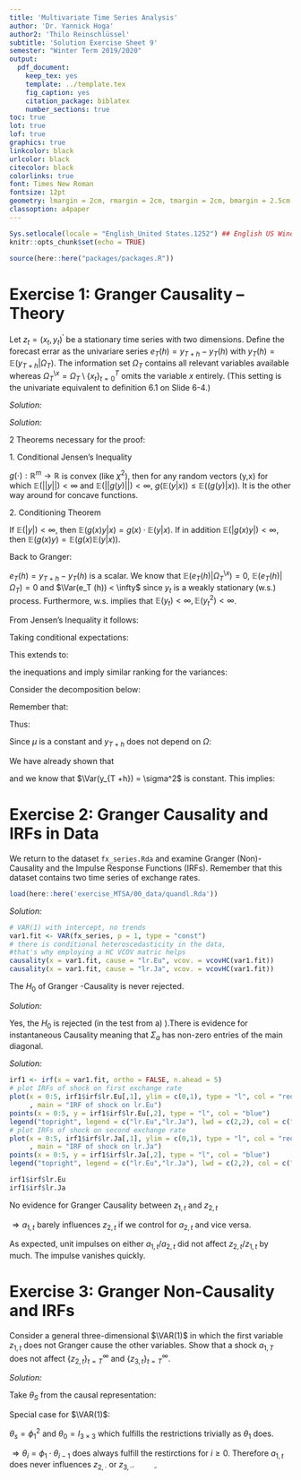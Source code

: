 ```yaml
---
title: 'Multivariate Time Series Analysis'
author: 'Dr. Yannick Hoga'
author2: 'Thilo Reinschlüssel'
subtitle: 'Solution Exercise Sheet 9'
semester: "Winter Term 2019/2020"
output:
  pdf_document:
    keep_tex: yes
    template: ../template.tex
    fig_caption: yes
    citation_package: biblatex
    number_sections: true
toc: true
lot: true
lof: true
graphics: true
linkcolor: black
urlcolor: black
citecolor: black
colorlinks: true
font: Times New Roman
fontsize: 12pt
geometry: lmargin = 2cm, rmargin = 2cm, tmargin = 2cm, bmargin = 2.5cm
classoption: a4paper
---
```


```r
Sys.setlocale(locale = "English_United States.1252") ## English US Windows
knitr::opts_chunk$set(echo = TRUE)

source(here::here("packages/packages.R"))
```

# Exercise 1: Granger Causality – Theory

Let $z_t = (x_t, y_t)^{'}$ be a stationary time series with two dimensions. Define the forecast errar as the univariare series $e_T (h) = y_{T +h} - y_T (h)$ with $y_T (h) = \mathbb{E} \left( y_{T + h} | \Omega_T \right)$. The information set $\Omega_T$ contains all relevant variables available whereas $\Omega^{\setminus x}_{T} = \Omega_T \setminus \left\{ x_t\right\}_{t = 0}^{T}$ omits the variable $x$ entirely. (This setting is the univariate equivalent to definition 6.1 on Slide 6-4.) 

\begin{itemize}
  \item[a)] Prove that $\mathbb{E} \left( e_T(h) | \Omega_{T}^{\setminus x} \right) = 0$.
\end{itemize}

_Solution:_

\begin{align*}
  z_t & = \begin{pmatrix} x_t \\ y_t \end{pmatrix}\\
  \\
  \mathbb{E} \left( e_T (h) | \Omega_{T}^{\setminus x} \right) & = \mathbb{E} \left( y_{T + h} - \mathbb{E} \left( y_{T +h} | \Omega_T \right) | \ \Omega_{T}^{\setminus x} \right)\\
  & \overset{\text{LIE}}{=} \mathbb{E} \left( \mathbb{E} \left( y_{T +h} - y_{T + h}| \Omega_T \right) | \Omega_{T}^{\setminus x} \right)\\
  & \text{since } \Omega_{T}^{\setminus x} \subseteq \Omega_{T}  \\
  & \text{LIE = Law of Iterated Expectations}\\
  & = 0\\
\end{align*}

\begin{itemize}
  \item[b)] Prove that $\Var \left(e_t (h)| \Omega_T \right) \leq \Var \left(e_t (h)| \Omega_T^{\setminus x} \right)$
\end{itemize}

_Solution:_

2 Theorems necessary for the proof: 

$1.$ Conditional Jensen's Inequality 

$g(\cdot ): \mathbb{R}^{m} \rightarrow \mathbb{R}$ is convex (like $\chi^2$), then for any random vectors (y,x) for which $\mathbb{E} (||y||) < \infty$ and $\mathbb{E} (|| g(y)||)< \infty$, $g \left( \mathbb{E} (y|x) \right) \leq \mathbb{E} \left( (g(y)|x) \right)$. It is the other way around for concave functions. 

$2.$ Conditioning Theorem 

If $\mathbb{E}(|y|) < \infty$, then $\mathbb{E}(g(x) y | x) = g(x) \cdot \mathbb{E}(y|x)$. If in addition $\mathbb{E} (|g(x) y|) < \infty$, then $\mathbb{E} (g(x) y) = \mathbb{E} (g(x) \mathbb{E} (y|x))$. 

Back to Granger: 

$e_T (h) = y_{T +h} - y_T (h)$ is a scalar. We know that $\mathbb{E} \left( e_T (h) | \Omega_T^{ \setminus x} \right) = 0$, $\mathbb{E} \left( e_T (h) | \Omega_T \right) = 0$ and $\Var(e_T (h)) < \infty$ since $y_t$ is a weakly stationary (w.s.) process. Furthermore, w.s. implies that $\mathbb{E} (y_t) < \infty, \mathbb{E} (y_t^2) < \infty$. 

From Jensen's Inequality it follows:

\begin{align*}
  \left[ \mathbb{E} \left( y_{T + h} | \Omega_{T}^{\setminus x } \right) \right]^2 & \overset{\text{LIE}}{=} \left[ \mathbb{E} \left[ \mathbb{E} \left( y_{T + h} | \Omega_{T} \right) | \Omega_T^{\setminus x} \right] \right]^2 \\
  & \leq \mathbb{E} \left[ \left[ \mathbb{E} (y_{t +h} | \Omega_T)\right]^2 | \Omega_{t}^{\setminus x} \right]
\end{align*}

Taking conditional expectations: 

\begin{align}
  \mathbb{E} \left[ \left( \mathbb{E}\left[ y_{T + h | \Omega_{T}^{\setminus x}} \right]  \right)^2 \right] \leq \mathbb{E} \left( \left[ \mathbb{E} \left( y_{T +h} | \Omega_T \right) \right]^2 \right) \label{eq:1}
\end{align}

This extends to: 

\begin{align}
  \left[ \mathbb{E} (y_{T + h}) \right]^2 & \leq \mathbb{E}  \left( \left[ \mathbb{E} \left( y_{T + h} | \Omega_T^{\setminus x} \right) \right]^2 \right) \label{eq:2}\\
  \text{Since} \; \; \mathbb{E} (y_{T + h}) & = \mathbb{E} \left[ \mathbb{E} \left( y_{T +h} | \Omega_{T}^{\setminus x}\right) \right] \nonumber \\
  & = \mathbb{E} \left[ \mathbb{E} \left( y_{T +h} | \Omega_{T}\right) \right] \nonumber
\end{align}

the inequations \eqref{eq:1} and \eqref{eq:2} imply similar ranking for the variances:  

\begin{align*}
0 & \leq \Var \left( \mathbb{E} \left[ y_{T + h} | \Omega_{T}^{\setminus x} \right] \right) \leq \Var \left( \mathbb{E} \left[ y_{T + h} | \Omega_{T} \right] \right) \\
  & \text{since} \Var(z) = \mathbb{E} (z^2) - \left[ \mathbb{E} (z) \right]^2
\end{align*}

Consider the decomposition below: 

\begin{align*}
  y_{T + h} - \mu & = \underbrace{ y_{T + h} - \mathbb{E} \left( y_{T + h} | \Omega \right)}_{e_T (h)| \Omega} + \underbrace{\mathbb{E} \left( y_{T + h} | \Omega \right) - \mu}_{u_T (h) | \Omega} 
\end{align*}

Remember that: 

\begin{align*}
  \mathbb{E} [e_T (h)| \Omega] & = 0 \quad \text{for} \quad \Omega = \left\{ \Omega_T, \Omega_T^{\setminus x} \right\} \\
  \text{and } \mathbb{E} [e_T (h) * u_T (h)] & = 0 \Rightarrow \Cov(e_T (h), u_T (h)) = 0
\end{align*}

Thus:

\begin{align*}
  \Var \left( y_{T + h} - \mu | \Omega \right) & = \Var \left( e_T (h) + u_T (h) | \Omega \right) \\
  & = \Var \left( e_T (h)  | \Omega \right) +  \Var \left( u_T (h) | \Omega \right)
\end{align*}

Since $\mu$ is a constant and $y_{T + h}$ does not depend on $\Omega$:

\begin{align*}
  \Var\left(y_{T + h} - \mu | \Omega \right) & = \Var\left( y_{T + h}\right) \\
  \Var\left(u_{T} (h) | \Omega \right) & = \Var\left( \mathbb{E} [ y_{T + h} | \Omega ]\right) \\
  \Var\left(  y_{T + h} \right) & = \Var\left(  e_{T} h  | \Omega \right) + \Var\left( \mathbb{E} [ y_{T + h} | \Omega ]\right)
\end{align*}

We have already shown that 

\begin{align*}
\Var \left( \mathbb{E}(y_{T + h} | \Omega_T) \right) \geq \Var \left( \mathbb{E} \left(y_{T +h} | \Omega_{T}^{\setminus x} \right) \right)
\end{align*}

and we know that $\Var(y_{T +h}) = \sigma^2$ is constant. This implies:

\begin{align*}
\Var\left(e_T (h) | \Omega_T \right) \leq \Var \left( e_T (h) | \Omega_T^{\setminus x} \right) \qquad _{\square}
\end{align*}

# Exercise 2: Granger Causality and IRFs in Data

We return to the dataset ` fx_series.Rda` and examine Granger (Non)-Causality and the Impulse Response Functions (IRFs). Remember that this dataset contains two time series of exchange rates.

```r
load(here::here('exercise_MTSA/00_data/quandl.Rda'))
```

\begin{itemize}
  \item[a)] Do you find any Granger Causality in a $\VAR(1)$ model? Which zero restrictions are implied for the coefficient matrix $\phi_1$?
\end{itemize}

_Solution:_

```r
# VAR(1) with intercept, no trends
var1.fit <- VAR(fx_series, p = 1, type = "const") 
# there is conditional heteroscedasticity in the data, 
#that's why employing a HC VCOV matric helps
causality(x = var1.fit, cause = "lr.Eu", vcov. = vcovHC(var1.fit)) 
causality(x = var1.fit, cause = "lr.Ja", vcov. = vcovHC(var1.fit))
```

The $H_0$ of Granger \emph{Non}-Causality is never rejected. 

\begin{align*}
  z_t = \phi_0 + \begin{pmatrix} \ast & 0 \\ 0 & \ast \end{pmatrix} z_{t - 1} + a_t
\end{align*}

\begin{itemize}
  \item[b)] Is there evidence for instantaneous causality? Whar are the implications regarding $\Sigma_a$?
\end{itemize}

_Solution:_

Yes, the $H_0$ is rejected (in the test from a) ).There is evidence for instantaneous Causality meaning that $\Sigma_a$ has non-zero entries of the main diagonal. 

\begin{align*}
  \Sigma_a = \begin{pmatrix} \ast & \sigma_{12}  \\ \sigma_{12} & \ast \end{pmatrix} , \quad \sigma_{12} \neq 0 
\end{align*}

\begin{itemize}
  \item[c)] Before you plot the IRFs, make a guess about their appearance based on Granger Causality. Then compute the IRFs (do \emph{not} use orthogonal innovations!) for five periods and comment.
\end{itemize}

_Solution:_

```r
irf1 <- irf(x = var1.fit, ortho = FALSE, n.ahead = 5)
# plot IRFs of shock on first exchange rate
plot(x = 0:5, irf1$irf$lr.Eu[,1], ylim = c(0,1), type = "l", col = "red"
     , main = "IRF of shock on lr.Eu")
points(x = 0:5, y = irf1$irf$lr.Eu[,2], type = "l", col = "blue")
legend("topright", legend = c("lr.Eu","lr.Ja"), lwd = c(2,2), col = c("red", "blue"))
# plot IRFs of shock on second exchange rate
plot(x = 0:5, irf1$irf$lr.Ja[,1], ylim = c(0,1), type = "l", col = "red"
     , main = "IRF of shock on lr.Ja")
points(x = 0:5, y = irf1$irf$lr.Ja[,2], type = "l", col = "blue")
legend("topright", legend = c("lr.Eu","lr.Ja"), lwd = c(2,2), col = c("red", "blue"))

irf1$irf$lr.Eu
irf1$irf$lr.Ja
```


No evidence for Granger Causality between $z_{1, t}$ and $z_{2, t}$

$\Rightarrow a_{1,t}$ barely influences $z_{2, t}$ if we control for $a_{2, t}$ and vice versa. 


As expected, unit impulses on either $a_{1, t} / a_{2, t}$ did not affect $z_{2, t}/ z_{1, t}$ by much. The impulse vanishes quickly.  

# Exercise 3: Granger Non-Causality and IRFs

Consider a general three-dimensional $\VAR(1)$ in which the first variable $z_{1, t}$ does not Granger cause the other variables. Show that a shock $a_{1,T}$ does not affect $\left\{ z_{2, t}\right\}_{t = T}^{\infty}$ and $\left\{ z_{3, t}\right\}_{t = T}^{\infty}$.  

_Solution:_

\begin{align*}
  z_t & = \phi_1 z_{t-1} + a_t \\
  \\
  \{z_{1, t}\} & \centernot{\rightarrow} \left\{ z_{2, \cdot}, z_{3, \cdot}\right\}\\
  \\
  \Rightarrow \phi_1 & = \begin{pmatrix} 
  \ast & \ast & \ast \\
  0 & \ast & \ast \\
  0 & \ast & \ast \\
  \end{pmatrix} =  \begin{pmatrix} 
  a & b & c \\
  0 & d & e \\
  0 & f & g \\
  \end{pmatrix}
\end{align*}

Take $\theta_S$ from the causal representation: 

\begin{align*}
  \dfrac{\partial z_{t,s}}{\partial a_t} & = \theta_s \\
  z_{t + s} & = \sum_{i = 0}^{t + s -1} \theta_i a_{t + s -i}
\end{align*}

Special case for $\VAR(1)$:

$\theta_s = \phi_1^{2}$ and $\theta_0 = I_{3 \times 3}$ which fulfills the restrictions trivially as $\theta_1$ does. 

\begin{align*}
\theta_2 & = \begin{pmatrix} 
  a & b & c \\
  0 & d & e \\
  0 & f & g \\
  \end{pmatrix} \begin{pmatrix} 
  a & b & c \\
  0 & d & e \\
  0 & f & g \\
  \end{pmatrix} \\
  & = 
  \begin{pmatrix} 
  \ast & \ast & \ast \\
  0 \cdot a + d \cdot 0 + e \cdot 0 & \ast & \ast \\
  0 \cdot a + f \cdot 0 + g \cdot 0 & \ast & \ast \\
  \end{pmatrix}\\
  & = 
  \begin{pmatrix} 
  \ast    & \ast & \ast \\
  0       & \ast & \ast \\
  0       & \ast & \ast \\
  \end{pmatrix}
\end{align*}

$\Rightarrow \theta_i = \phi_1 \cdot \theta_{i -1}$ does always fulfill  the restirctions for $i \geq 0$. Therefore $a_{1,t}$ does never influences $z_{2, \cdot}$ or $z_{3, \cdot}$. $\qquad _{\square}$

